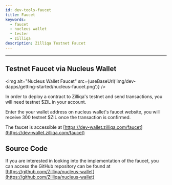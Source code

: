 ```yaml
---
id: dev-tools-faucet
title: Faucet
keywords:
  - faucet
  - nucleus wallet
  - tester
  - zilliqa
description: Zilliqa Testnet Faucet
---
```


---


## Testnet Faucet via Nucleus Wallet

<img
  alt="Nucleus Wallet Faucet"
  src={useBaseUrl('img/dev-dapps/getting-started/nucleus-faucet.png')}
/>

In order to deploy a contract to Zilliqa's testnet and send transactions, you will need testnet $ZIL in your account.

Enter the your wallet address on nucleus wallet's faucet website, you will receive 300 testnet $ZIL once the transaction is confirmed.

The faucet is accessible at [https://dev-wallet.zilliqa.com/faucet](https://dev-wallet.zilliqa.com/faucet)

## Source Code

If you are interested in looking into the implementation of the faucet, you can access the GitHub repository can be found at [https://github.com/Zilliqa/nucleus-wallet](https://github.com/Zilliqa/nucleus-wallet)
